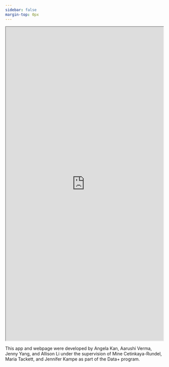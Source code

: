 ```yaml
---
sidebar: false
margin-top: 0px
---
```


<!-- ::: column-screen -->

<!-- ```{r, echo=FALSE, message=FALSE, warning=FALSE} -->

<!-- library(shinyLP) -->

<!-- iframe(width= "100%" , height = "1000px", "https://allis.shinyapps.io/datafest/") -->

<!-- ``` -->

<!-- ::: -->

<!-- ::: column-page -->
<!-- Welcome to DataFest! -->

<!-- To learn more about the history of DataFest, take a look at our interactive dashboard. -->
<!-- ::: -->

::: column-screen
```{=html}
<iframe width="100%" height="1000px" src="https://allis.shinyapps.io/datafest/" title="Quarto Documentation"></iframe>
```
:::

This app and webpage were developed by Angela Kan, Aarushi Verma, Jenny Yang, and Allison Li under the supervision of Mine Cetinkaya-Rundel, Maria Tackett, and Jennifer Kampe as part of the Data+ program.